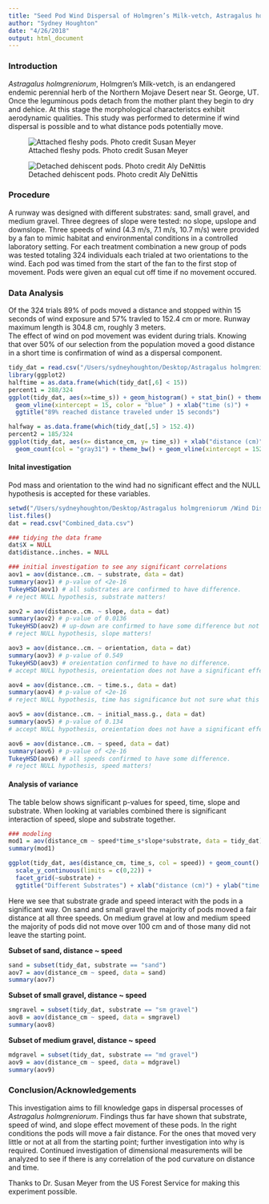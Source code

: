 ```yaml
---
title: "Seed Pod Wind Dispersal of Holmgren’s Milk-vetch, Astragalus holmgreniorum"
author: "Sydney Houghton"
date: "4/26/2018"
output: html_document
---
```


### Introduction
*Astragalus holmgreniorum*, Holmgren's Milk-vetch, is an endangered endemic perennial herb of the Northern Mojave Desert near St. George, UT. Once the leguminous pods detach from the mother plant they begin to dry and dehice. At this stage the morphological characteristcs exhibit aerodynamic qualities. This study was performed to determine if wind dispersal is possible and to what distance pods potentially move.   

![Attached fleshy pods. Photo credit Susan Meyer](/Users/sydneyhoughton/Desktop/attached_pods.png)   


![Detached dehiscent pods. Photo credit Aly DeNittis](/Users/sydneyhoughton/Desktop/detached_pods.png)



### Procedure
A runway was designed with different substrates: sand, small gravel, and medium gravel. Three degrees of slope were tested: no slope, upslope and downslope. Three speeds of wind (4.3 m/s, 7.1 m/s, 10.7 m/s) were provided by a fan to mimic habitat and environmental conditions in a controlled laboratory setting. For each treatment combination a new group of pods was tested totaling 324 individuals each trialed at two orientations to the wind. Each pod was timed from the start of the fan to the first stop of movement. Pods were given an equal cut off time if no movement occured.

### Data Analysis
Of the 324 trials 89% of pods moved a distance and stopped within 15 seconds of wind exposure and 57% travled to 152.4 cm or more. Runway maximum length is 304.8 cm, roughly 3 meters.    
The effect of wind on pod movement was evident during trials. Knowing that over 50% of our selection from the population moved a good distance in a short time is confirmation of wind as a dispersal component.  

```r
tidy_dat = read.csv("/Users/sydneyhoughton/Desktop/Astragalus holmgreniorum /Wind Dispersal study/syd2.csv")
library(ggplot2)
halftime = as.data.frame(which(tidy_dat[,6] < 15))
percent1 = 288/324
ggplot(tidy_dat, aes(x=time_s)) + geom_histogram() + stat_bin() + theme_bw() +
  geom_vline(xintercept = 15, color = "blue" ) + xlab("time (s)") + 
  ggtitle("89% reached distance traveled under 15 seconds")

```

```r
halfway = as.data.frame(which(tidy_dat[,5] > 152.4))
percent2 = 185/324
ggplot(tidy_dat, aes(x= distance_cm, y= time_s)) + xlab("distance (cm)") + ylab("time (s)") + ggtitle("57% traveled past 152.4 cm") +
  geom_count(col = "gray31") + theme_bw() + geom_vline(xintercept = 152.4, color = "red")

```  
  
#### Inital investigation   
Pod mass and orientation to the wind had no significant effect and the NULL hypothesis is accepted for these variables. 
```r
setwd("/Users/sydneyhoughton/Desktop/Astragalus holmgreniorum /Wind Dispersal study/")
list.files()
dat = read.csv("Combined_data.csv")

### tidying the data frame
dat$X = NULL
dat$distance..inches. = NULL

### initial investigation to see any significant correlations
aov1 = aov(distance..cm. ~ substrate, data = dat)
summary(aov1) # p-value of <2e-16
TukeyHSD(aov1) # all substrates are confirmed to have difference.
# reject NULL hypothesis, substrate matters!

aov2 = aov(distance..cm. ~ slope, data = dat)
summary(aov2) # p-value of 0.0136
TukeyHSD(aov2) # up-down are confirmed to have some difference but not by much. 
# reject NULL hypothesis, slope matters!

aov3 = aov(distance..cm. ~ orientation, data = dat)
summary(aov3) # p-value of 0.549
TukeyHSD(aov3) # oreientation confirmed to have no difference. 
# accept NULL hypothesis, oreientation does not have a significant effect

aov4 = aov(distance..cm. ~ time.s., data = dat)
summary(aov4) # p-value of <2e-16
# reject NULL hypothesis, time has significance but not sure what this means. INVESTIGATE MORE

aov5 = aov(distance..cm. ~ initial_mass.g., data = dat)
summary(aov5) # p-value of 0.134
# accept NULL hypothesis, oreientation does not have a significant effect

aov6 = aov(distance..cm. ~ speed, data = dat)
summary(aov6) # p-value of <2e-16
TukeyHSD(aov6) # all speeds confirmed to have some difference. 
# reject NULL hypothesis, speed matters!

```

#### Analysis of variance  
The table below shows significant p-values for speed, time, slope and  substrate. When looking at variables combined there is significant interaction of speed, slope and substrate together. 
```r
### modeling
mod1 = aov(distance_cm ~ speed*time_s*slope*substrate, data = tidy_dat)
summary(mod1)
```

```r
ggplot(tidy_dat, aes(distance_cm, time_s, col = speed)) + geom_count() +
  scale_y_continuous(limits = c(0,22)) + 
  facet_grid(~substrate) +
  ggtitle("Different Substrates") + xlab("distance (cm)") + ylab("time (s)") + theme_bw()
```
  
Here we see that substrate grade and speed interact with the pods in a significant way. On sand and small gravel the majority of pods moved a fair distance at all three speeds. On medium gravel at low and medium speed the majority of pods did not move over 100 cm and of those many did not leave the starting point.  

**Subset of sand, distance ~ speed**    
```r

sand = subset(tidy_dat, substrate == "sand")
aov7 = aov(distance_cm ~ speed, data = sand)
summary(aov7)
```
**Subset of small gravel, distance ~ speed** 
```r
smgravel = subset(tidy_dat, substrate == "sm gravel")
aov8 = aov(distance_cm ~ speed, data = smgravel)
summary(aov8)
```
**Subset of medium gravel, distance ~ speed**    
```r
mdgravel = subset(tidy_dat, substrate == "md gravel")
aov9 = aov(distance_cm ~ speed, data = mdgravel)
summary(aov9)

```
  
### Conclusion/Acknowledgements
This investigation aims to fill knowledge gaps in dispersal processes of *Astragalus holmgreniorum*. Findings thus far have shown that substrate, speed of wind, and slope effect movement of these pods. In the right conditions the pods will move a fair distance. For the ones that moved very little or not at all from the starting point; further investigation into why is required. Continued investigation of dimensional measurements will be analyzed to see if there is any correlation of the pod curvature on distance and time.   

Thanks to Dr. Susan Meyer from the US Forest Service for making this experiment possible.



